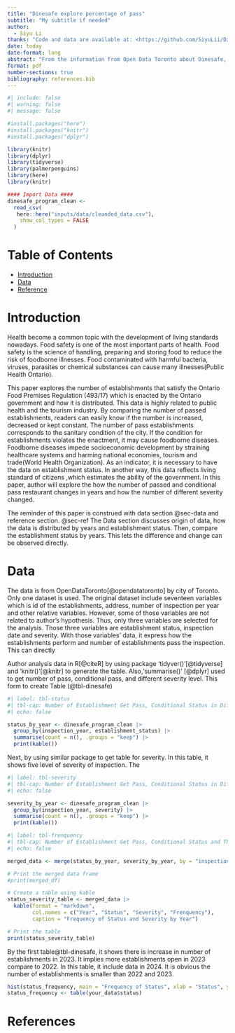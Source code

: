```yaml
---
title: "Dinesafe explore percentage of pass"
subtitle: "My subtitle if needed"
author: 
  - Siyu Li
thanks: "Code and data are available at: <https://github.com/SiyuLii/Dinesafe_Analysis.git>"
date: today
date-format: long
abstract: "From the information from Open Data Toronto about Dinesafe, the dataset shows the establishment type, establishment status, inspection date, inspection issue and other factors based on Ontario Food Premises Regulation (493/17). The author uses this data to analyze the number of restaurants' status as pass, conditional pass and closed in 2022 and 2023 and compare the percentage of passes between two years. This paper helps to get a more general idea of how Toronto's food and drink establishments' perform, which can give readers a clear idea to explore more about food safety in the city."
format: pdf
number-sections: true
bibliography: references.bib
---
```


```r
#| include: false
#| warning: false
#| message: false

#install.packages("here")
#install.packages("knitr")
#install.packages("dplyr")

library(knitr)
library(dplyr)
library(tidyverse)
library(palmerpenguins)
library(here)
library(knitr)

#### Import Data ####
dinesafe_program_clean <-
  read_csv(
   here::here("inputs/data/cleanded_data.csv"),
    show_col_types = FALSE
  )
```

# Table of Contents

- [Introduction](#section-1)
- [Data](#section-2)
- [Reference](#section-3)


# Introduction

Health become a common topic with the development of living standards nowadays. Food safety is one of the most important parts of health. Food safety is the science of handling, preparing and storing food to reduce the risk of foodborne illnesses. Food contaminated with harmful bacteria, viruses, parasites or chemical substances can cause many illnesses(Public Health Ontario). 

This paper explores the number of establishments that satisfy the Ontario Food Premises Regulation (493/17) which is enacted by the Ontario government and how it is distributed. This data is highly related to public health and the tourism industry. By comparing the number of passed establishments, readers can easily know if the number is increased, decreased or kept constant. The number of pass establishments corresponds to the sanitary condition of the city. If the condition for establishments violates the enactment, it may cause foodborne diseases. Foodborne diseases impede socioeconomic development by straining healthcare systems and harming national economies, tourism and trade(World Health Organization). As an indicator, it is necessary to have the data on establishment status. In another way, this data reflects living standard of citizens ,which estimates the ability of the government. In this paper, author will explore the how the number of passed and conditional pass restaurant changes in years and how the number of different severity changed.

The reminder of this paper is construed with data section @sec-data and reference section. @sec-ref The Data section discusses origin of data, how the data is distributed by years and establishment status. Then, compare the establishment status by years. This lets the difference and change can be observed directly. 



# Data {#sec-data}

The data is from OpenDataToronto[@opendatatoronto] by city of Toronto. Only one dataset is used. The original dataset include seventeen variables which is id of the establishments, address, number of inspection per year and other relative variables. However, some of those variables are not related to author's hypothesis. Thus, only three variables are selected for the analysis. Those three variables are establishment status, inspection date and severity. With those variables' data, it express how the establishments perform and number of establishments pass the inspection. This can directly 

Author analysis data in R[@citeR] by using package 'tidyver()'[@tidyverse] and 'knitr()'[@knitr] to generate the table. Also,'summarise()' [@dplyr] used to get number of pass, conditional pass, and different severity level. This form to create Table (@tbl-dinesafe)

```r
#| label: tbl-status
#| tbl-cap: Number of Establishment Get Pass, Conditional Status in Different Year
#| echo: false

status_by_year <- dinesafe_program_clean |>
  group_by(inspection_year, establishment_status) |>
  summarise(count = n(), .groups = "keep") |> 
  print(kable())
```
Next, by using similar package to get table for severity. In this table, it shows five level of severity of inspection. The
```r
#| label: tbl-severity
#| tbl-cap: Number of Establishment Get Pass, Conditional Status in Different Year
#| echo: false

severity_by_year <- dinesafe_program_clean |>
  group_by(inspection_year, severity) |>
  summarise(count = n(), .groups = "keep") |>
  print(kable())

```

```r
#| label: tbl-frenquency
#| tbl-cap: Number of Establishment Get Pass, Conditional Status and Three Levels of Severity in Different Year
#| echo: false

merged_data <- merge(status_by_year, severity_by_year, by = "inspection_year", all = TRUE)

# Print the merged data frame
#print(merged_df)

# Create a table using kable
status_severity_table <- merged_data |>
  kable(format = "markdown",
        col.names = c("Year", "Status", "Severity", "Frenquency"),
        caption = "Frequency of Status and Severity by Year")

# Print the table
print(status_severity_table)
```

By the first table@tbl-dinesafe, it shows there is increase in number of establishments in 2023. It implies more establishments open in 2023 compare to 2022. In this table, it include data in 2024. It is obvious the number of establishments is smaller than 2022 and 2023.  

```r

hist(status_frequency, main = "Frequency of Status", xlab = "Status", ylab = "Frequency", col = "skyblue", border = "black")
status_frequency <- table(your_data$status)
```


\newpage


# References{#sec-ref}


